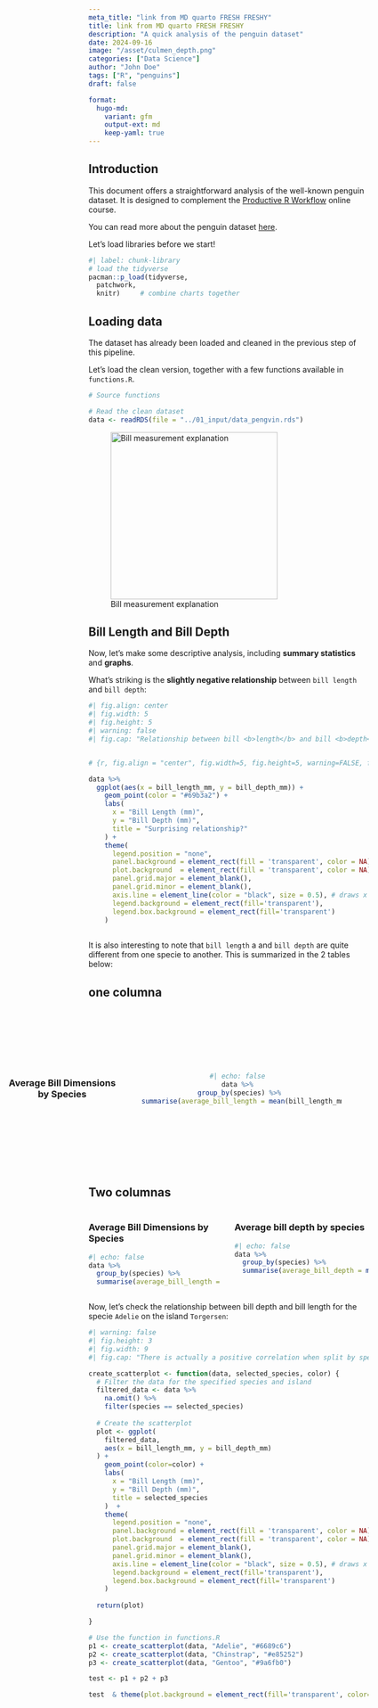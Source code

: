 ```yaml
---
meta_title: "link from MD quarto FRESH FRESHY"
title: link from MD quarto FRESH FRESHY
description: "A quick analysis of the penguin dataset"
date: 2024-09-16
image: "/asset/culmen_depth.png"
categories: ["Data Science"]
author: "John Doe"
tags: ["R", "penguins"]
draft: false

format: 
  hugo-md: 
    variant: gfm 
    output-ext: md 
    keep-yaml: true
---
```


## Introduction

This document offers a straightforward analysis of the well-known penguin dataset. It is designed to complement the [Productive R Workflow](https://www.productive-r-workflow.com) online course.

You can read more about the penguin dataset [here](https://allisonhorst.github.io/palmerpenguins/).

Let's load libraries before we start!

```r
#| label: chunk-library
# load the tidyverse
pacman::p_load(tidyverse,
  patchwork,
  knitr)     # combine charts together
```


## Loading data

The dataset has already been loaded and cleaned in the previous step of this pipeline.

Let's load the clean version, together with a few functions available in `functions.R`.

```r
# Source functions

# Read the clean dataset
data <- readRDS(file = "../01_input/data_pengvin.rds")
```


![Bill measurement explanation](asset/culmen_depth.png){width=300 fig.cap="Bill measurement explanation"}




## Bill Length and Bill Depth

Now, let's make some descriptive analysis, including <b>summary statistics</b> and <b>graphs</b>.

What's striking is the <b>slightly negative relationship</b> between `bill length` and `bill depth`:

```r
#| fig.align: center
#| fig.width: 5
#| fig.height: 5
#| warning: false
#| fig.cap: "Relationship between bill <b>length</b> and bill <b>depth</b>.<br><b>All</b> data points included."


# {r, fig.align = "center", fig.width=5, fig.height=5, warning=FALSE, fig.cap="Relationship between bill <b>length</b> and bill <b>depth</b>. <b>All</b> data points included."}

data %>%
  ggplot(aes(x = bill_length_mm, y = bill_depth_mm)) +
    geom_point(color = "#69b3a2") +
    labs(
      x = "Bill Length (mm)",
      y = "Bill Depth (mm)",
      title = "Surprising relationship?"
    ) +
    theme(
      legend.position = "none",
      panel.background = element_rect(fill = 'transparent', color = NA),
      plot.background  = element_rect(fill = 'transparent', color = NA),
      panel.grid.major = element_blank(),
      panel.grid.minor = element_blank(),
      axis.line = element_line(color = "black", size = 0.5), # draws x and y axis lines only
      legend.background = element_rect(fill='transparent'),
      legend.box.background = element_rect(fill='transparent')
    )
 
```

It is also interesting to note that `bill length` a and `bill depth` are quite different from one specie to another. This is summarized in the 2 tables below:

## one columna
<!-- table1:start -->
::: {style="display: flex; gap: 50px; flex-wrap: wrap; justify-content: center; text-align: center; width: 100px; padding: 100px;"}
::: {.columns}
### Average Bill Dimensions by Species
```r
#| echo: false
data %>%
  group_by(species) %>% 
  summarise(average_bill_length = mean(bill_length_mm, na.rm = TRUE))
```
:::
:::
<!-- table1:end -->



## Two columnas

<!-- table2:start -->
::: {.columns}

::: {.column width="50%"}
### Average Bill Dimensions by Species
```r
#| echo: false
data %>%
  group_by(species) %>% 
  summarise(average_bill_length = mean(bill_length_mm, na.rm = TRUE))
```

:::

::: {.column width="50%"}

### Average bill depth by species
```r
#| echo: false
data %>%
  group_by(species) %>% 
  summarise(average_bill_depth = mean(bill_depth_mm, na.rm = TRUE))
```
:::

:::
<!-- table2:end -->


Now, let's check the relationship between bill depth and bill length for the specie `Adelie` on the island `Torgersen`:

```r
#| warning: false
#| fig.height: 3
#| fig.width: 9
#| fig.cap: "There is actually a positive correlation when split by species."

create_scatterplot <- function(data, selected_species, color) {
  # Filter the data for the specified species and island
  filtered_data <- data %>%
    na.omit() %>%
    filter(species == selected_species)
  
  # Create the scatterplot
  plot <- ggplot(
    filtered_data,
    aes(x = bill_length_mm, y = bill_depth_mm)
  ) +
    geom_point(color=color) +
    labs(
      x = "Bill Length (mm)",
      y = "Bill Depth (mm)",
      title = selected_species
    )  +
    theme(
      legend.position = "none",
      panel.background = element_rect(fill = 'transparent', color = NA),
      plot.background  = element_rect(fill = 'transparent', color = NA),
      panel.grid.major = element_blank(),
      panel.grid.minor = element_blank(),
      axis.line = element_line(color = "black", size = 0.5), # draws x and y axis lines only
      legend.background = element_rect(fill='transparent'),
      legend.box.background = element_rect(fill='transparent')
    )
  
  return(plot)

}

# Use the function in functions.R
p1 <- create_scatterplot(data, "Adelie", "#6689c6")
p2 <- create_scatterplot(data, "Chinstrap", "#e85252")
p3 <- create_scatterplot(data, "Gentoo", "#9a6fb0")

test <- p1 + p2 + p3 

test  & theme(plot.background = element_rect(fill='transparent', color=NA))
```


